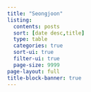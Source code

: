 ```yaml
---
title: "Seongjoon"
listing:
  contents: posts
  sort: [date desc,title]
  type: table
  categories: true
  sort-ui: true
  filter-ui: true
  page-size: 9999
page-layout: full
title-block-banner: true
---
```



